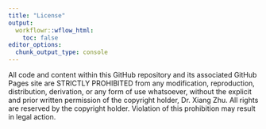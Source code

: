 ```yaml
---
title: "License"
output:
  workflowr::wflow_html:
    toc: false
editor_options:
  chunk_output_type: console
---
```


All code and content within this GitHub repository and its associated GitHub Pages
site are STRICTLY PROHIBITED from any modification, reproduction, distribution,
derivation, or any form of use whatsoever, without the explicit and prior written
permission of the copyright holder, Dr. Xiang Zhu.
All rights are reserved by the copyright holder.
Violation of this prohibition may result in legal action.
